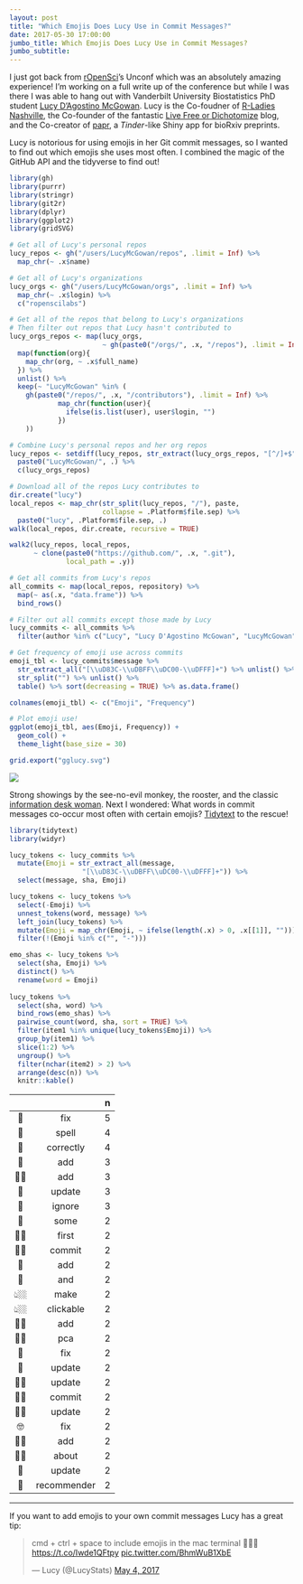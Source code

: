 ```yaml
---
layout: post
title: "Which Emojis Does Lucy Use in Commit Messages?"
date: 2017-05-30 17:00:00
jumbo_title: Which Emojis Does Lucy Use in Commit Messages?
jumbo_subtitle:
---
```


I just got back from [rOpenSci](https://ropensci.org/)'s Unconf which was an
absolutely amazing experience! I'm working on a full write up of the conference
but while I was there I was able to hang out with Vanderbilt University 
Biostatistics PhD student [Lucy D'Agostino McGowan](https://twitter.com/LucyStats). Lucy is the Co-foudner of
[R-Ladies Nashville](https://www.meetup.com/rladies-nashville/), the
Co-founder of the fantastic
[Live Free or Dichotomize](http://livefreeordichotomize.com/) blog, and the
Co-creator of [papr](https://simplystatistics.org/2016/10/03/papr/), a
*Tinder*-like Shiny app for bioRxiv preprints.

Lucy is notorious for using emojis in her Git commit messages, so I wanted to
find out which emojis she uses most often. I combined the magic of the GitHub
API and the tidyverse to find out!

```r
library(gh)
library(purrr)
library(stringr)
library(git2r)
library(dplyr)
library(ggplot2)
library(gridSVG)

# Get all of Lucy's personal repos
lucy_repos <- gh("/users/LucyMcGowan/repos", .limit = Inf) %>%
  map_chr(~ .x$name)

# Get all of Lucy's organizations
lucy_orgs <- gh("/users/LucyMcGowan/orgs", .limit = Inf) %>%
  map_chr(~ .x$login) %>%
  c("ropenscilabs")

# Get all of the repos that belong to Lucy's organizations
# Then filter out repos that Lucy hasn't contributed to
lucy_orgs_repos <- map(lucy_orgs, 
                       ~ gh(paste0("/orgs/", .x, "/repos"), .limit = Inf)) %>%
  map(function(org){
    map_chr(org, ~ .x$full_name)
  }) %>%
  unlist() %>%
  keep(~ "LucyMcGowan" %in% (
    gh(paste0("/repos/", .x, "/contributors"), .limit = Inf) %>%
            map_chr(function(user){
              ifelse(is.list(user), user$login, "")
            })
    ))

# Combine Lucy's personal repos and her org repos
lucy_repos <- setdiff(lucy_repos, str_extract(lucy_orgs_repos, "[^/]+$")) %>%
  paste0("LucyMcGowan/", .) %>%
  c(lucy_orgs_repos)

# Download all of the repos Lucy contributes to
dir.create("lucy")
local_repos <- map_chr(str_split(lucy_repos, "/"), paste, 
                       collapse = .Platform$file.sep) %>%
  paste0("lucy", .Platform$file.sep, .)
walk(local_repos, dir.create, recursive = TRUE)

walk2(lucy_repos, local_repos,
      ~ clone(paste0("https://github.com/", .x, ".git"),
              local_path = .y))

# Get all commits from Lucy's repos
all_commits <- map(local_repos, repository) %>%
  map(~ as(.x, "data.frame")) %>%
  bind_rows()

# Filter out all commits except those made by Lucy
lucy_commits <- all_commits %>%
  filter(author %in% c("Lucy", "Lucy D'Agostino McGowan", "LucyMcGowan"))

# Get frequency of emoji use across commits
emoji_tbl <- lucy_commits$message %>%
  str_extract_all("[\\uD83C-\\uDBFF\\uDC00-\\uDFFF]+") %>% unlist() %>%
  str_split("") %>% unlist() %>% 
  table() %>% sort(decreasing = TRUE) %>% as.data.frame()

colnames(emoji_tbl) <- c("Emoji", "Frequency")

# Plot emoji use!
ggplot(emoji_tbl, aes(Emoji, Frequency)) +
  geom_col() +
  theme_light(base_size = 30)

grid.export("gglucy.svg")
```

![](http://seankross.com/img/2017-05-30-Which-Emojis-Does-Lucy-Use-in-Commit-Messages/gglucy.png)

Strong showings by the see-no-evil monkey, the rooster, and the classic
[information desk woman](https://emojipedia.org/information-desk-person/). Next
I wondered: What words in commit messages co-occur most often with certain
emojis? [Tidytext](http://tidytextmining.com/) to the rescue!

```r
library(tidytext)
library(widyr)

lucy_tokens <- lucy_commits %>%
  mutate(Emoji = str_extract_all(message, 
                  "[\\uD83C-\\uDBFF\\uDC00-\\uDFFF]+")) %>%
  select(message, sha, Emoji) 

lucy_tokens <- lucy_tokens %>%
  select(-Emoji) %>%
  unnest_tokens(word, message) %>%
  left_join(lucy_tokens) %>%
  mutate(Emoji = map_chr(Emoji, ~ ifelse(length(.x) > 0, .x[[1]], ""))) %>%
  filter(!(Emoji %in% c("", "-")))

emo_shas <- lucy_tokens %>%
  select(sha, Emoji) %>%
  distinct() %>%
  rename(word = Emoji)
  
lucy_tokens %>%
  select(sha, word) %>%
  bind_rows(emo_shas) %>%
  pairwise_count(word, sha, sort = TRUE) %>%
  filter(item1 %in% unique(lucy_tokens$Emoji)) %>%
  group_by(item1) %>%
  slice(1:2) %>%
  ungroup() %>%
  filter(nchar(item2) > 2) %>%
  arrange(desc(n)) %>%
  knitr::kable()
```

| |             |  n|
|:-----:|:----------------:|--:|
|🐛     |fix              |  5|
|🙈     |spell            |  4|
|🙈     |correctly        |  4|
|👖     |add              |  3|
|💅🏼    |add              |  3|
|🙊     |update           |  3|
|🙊     |ignore           |  3|
|🌻     |some             |  2|
|🎉🐓    |first            |  2|
|🎉🐓    |commit           |  2|
|🐓     |add              |  2|
|🐓     |and              |  2|
|👆🏼    |make             |  2|
|👆🏼    |clickable        |  2|
|👌🏼    |add              |  2|
|👌🏼    |pca              |  2|
|👷     |fix              |  2|
|👷     |update           |  2|
|💁🏻    |update           |  2|
|💁🏻    |commit           |  2|
|💅🏼    |update           |  2|
|🤓     |fix              |  2|
|🙆🏻    |add              |  2|
|🙆🏻    |about            |  2|
|🚒     |update           |  2|
|🚒     |recommender      |  2|

---

If you want to add emojis to your own commit messages Lucy has a great tip:


<blockquote class="twitter-tweet" data-lang="en"><p lang="en" dir="ltr">cmd + ctrl + space to include emojis in the mac terminal 🐓🍻🐙 <a href="https://t.co/Iwde1QFtpy">https://t.co/Iwde1QFtpy</a> <a href="https://t.co/BhmWuB1XbE">pic.twitter.com/BhmWuB1XbE</a></p>&mdash; Lucy (@LucyStats) <a href="https://twitter.com/LucyStats/status/859933057201123328">May 4, 2017</a></blockquote>
<script async src="http://platform.twitter.com/widgets.js" charset="utf-8"></script> 


